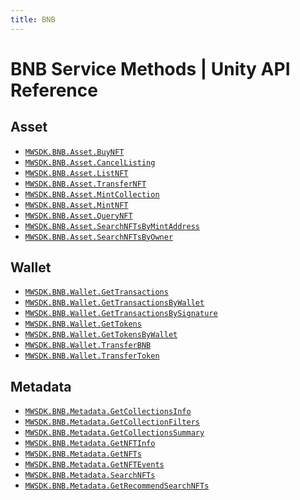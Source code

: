 ```yaml
---
title: BNB
---
```


# BNB Service Methods | Unity API Reference

## Asset
- [`MWSDK.BNB.Asset.BuyNFT`](/api-reference/unity/bnb/asset/BuyNFT)
- [`MWSDK.BNB.Asset.CancelListing`](/api-reference/unity/bnb/asset/CancelListing)
- [`MWSDK.BNB.Asset.ListNFT`](/api-reference/unity/bnb/asset/ListNFT)
- [`MWSDK.BNB.Asset.TransferNFT`](/api-reference/unity/bnb/asset/TransferNFT)
- [`MWSDK.BNB.Asset.MintCollection`](/api-reference/unity/bnb/asset/MintCollection)
- [`MWSDK.BNB.Asset.MintNFT`](/api-reference/unity/bnb/asset/MintNFT)
- [`MWSDK.BNB.Asset.QueryNFT`](/api-reference/unity/bnb/asset/QueryNFT)
- [`MWSDK.BNB.Asset.SearchNFTsByMintAddress`](/api-reference/unity/bnb/asset/SearchNFTsByMintAddress)
- [`MWSDK.BNB.Asset.SearchNFTsByOwner`](/api-reference/unity/bnb/asset/SearchNFTsByOwner)

## Wallet
- [`MWSDK.BNB.Wallet.GetTransactions`](/api-reference/unity/bnb/wallet/GetTransactions)
- [`MWSDK.BNB.Wallet.GetTransactionsByWallet`](/api-reference/unity/bnb/wallet/GetTransactionsByWallet)
- [`MWSDK.BNB.Wallet.GetTransactionsBySignature`](/api-reference/unity/bnb/wallet/GetTransactionsBySignature)
- [`MWSDK.BNB.Wallet.GetTokens`](/api-reference/unity/bnb/wallet/GetTokens)
- [`MWSDK.BNB.Wallet.GetTokensByWallet`](/api-reference/unity/bnb/wallet/GetTokensByWallet)
- [`MWSDK.BNB.Wallet.TransferBNB`](/api-reference/unity/bnb/wallet/TransferBNB)
- [`MWSDK.BNB.Wallet.TransferToken`](/api-reference/unity/bnb/wallet/TransferToken)

## Metadata
- [`MWSDK.BNB.Metadata.GetCollectionsInfo`](/api-reference/unity/bnb/metadata/GetCollectionsInfo)
- [`MWSDK.BNB.Metadata.GetCollectionFilters`](/api-reference/unity/bnb/metadata/GetCollectionFilters)
- [`MWSDK.BNB.Metadata.GetCollectionsSummary`](/api-reference/unity/bnb/metadata/GetCollectionsSummary)
- [`MWSDK.BNB.Metadata.GetNFTInfo`](/api-reference/unity/bnb/metadata/GetNFTInfo)
- [`MWSDK.BNB.Metadata.GetNFTs`](/api-reference/unity/bnb/metadata/GetNFTs)
- [`MWSDK.BNB.Metadata.GetNFTEvents`](/api-reference/unity/bnb/metadata/GetNFTEvents)
- [`MWSDK.BNB.Metadata.SearchNFTs`](/api-reference/unity/bnb/metadata/SearchNFTs)
- [`MWSDK.BNB.Metadata.GetRecommendSearchNFTs`](/api-reference/unity/bnb/metadata/GetRecommendSearchNFTs)










